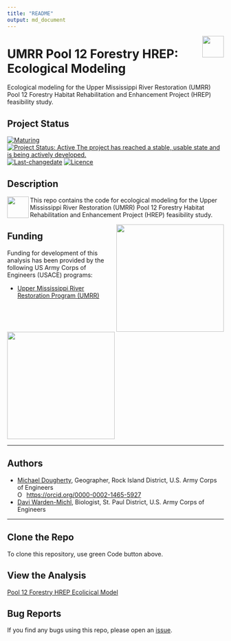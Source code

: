 ```yaml
---
title: "README"
output: md_document
---
```


<!-- README.md is generated from README.Rmd. Please edit that file -->
<!-- rmarkdown::render(input="README.Rmd", output_file = "README.md", output_format = "md_document") -->

<img src="figures/castle.png" width=50 align="right" />

# UMRR Pool 12 Forestry HREP: Ecological Modeling
Ecological modeling for the Upper Mississippi River Restoration (UMRR) Pool 12 Forestry Habitat Rehabilitation and Enhancement Project (HREP) feasibility study.

## Project Status
[![Maturing](https://img.shields.io/badge/lifecycle-maturing-blue.svg)](https://www.tidyverse.org/lifecycle)
[![Project Status: Active The project has reached a stable, usable state and is being actively developed.](https://www.repostatus.org/badges/latest/active.svg)](https://www.repostatus.org/#active)
[![Last-changedate](https://img.shields.io/badge/last%20change-`r gsub('-', '--', Sys.Date())`-yellowgreen.svg)](/commits/master)
[![Licence](https://img.shields.io/badge/licence-CC0-blue.svg)](http://choosealicense.com/licenses/cc0-1.0/)

## Description

<img src="figures/r_logo.png" width=50 align="left" />

This repo contains the code for ecological modeling for the Upper Mississippi River Restoration (UMRR) Pool 12 Forestry Habitat Rehabilitation and Enhancement Project (HREP) feasibility study.

<img src="figures/USACE-Logo-Horizontal.png" width=250 align="right" />

## Funding
Funding for development of this analysis has been provided by the following US Army Corps of Engineers (USACE) programs:

* [Upper Mississippi River Restoration Program (UMRR)](https://www.mvr.usace.army.mil/Missions/Environmental-Stewardship/Upper-Mississippi-River-Restoration/)

<img src="figures/UMRRlogo_rgb_300px.png" width=250 align="left" /> <br clear="all" />

***  

## Authors  
* [Michael Dougherty](mailto:Michael.P.Dougherty@usace.army.mil), Geographer, Rock Island District, U.S. Army Corps of Engineers <div itemscope itemtype="https://schema.org/Person"><a itemprop="sameAs" content="https://orcid.org/0000-0002-1465-5927" href="https://orcid.org/0000-0002-1465-5927" target="orcid.widget" rel="me noopener noreferrer" style="vertical-align:top;"> <img src="https://orcid.org/sites/default/files/images/orcid_16x16.png" style="width:1em;margin-right:.5em;" alt="ORCID iD icon">https://orcid.org/0000-0002-1465-5927</a></div>   
* [Davi Warden-Michl](mailto:davi.e.michl@usace.army.mil), Biologist, St. Paul District, U.S. Army Corps of Engineers 

***

## Clone the Repo
To clone this repository, use green Code button above. 

## View the Analysis
[Pool 12 Forestry HREP Ecolicical Model](https://mvr-gis.github.io/Pool_12_ecomod/)


## Bug Reports
If you find any bugs using this repo, please open an [issue](https://github.com/MVR-GIS/Pool_12_ecomod/issues). 
